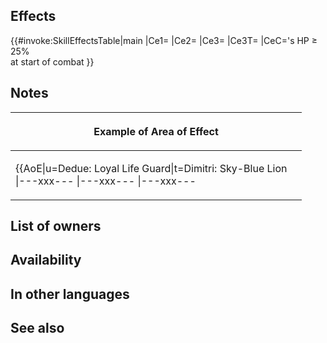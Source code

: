 {{Weapon Infobox
|tagid=SID_錨の斧
|intID=4228
|image=wep_ax154
|exclusive=0
|weaponType=Axe
|cost=200
|might=10
|range=1
|effect=At start of combat, if unit's HP ≥ 25%, grants Atk/Def+5 to unit, grants Atk/Def+X × 5 to unit (X = the number of allies with Atk ≥ 55 within 3 rows or 3 columns centered on unit + the number of allies with Def ≥ 40 in the same area; max 3), and inflicts Special cooldown charge -1 on foe per attack during combat (only highest value applied; does not stack).
|required=Steel Axe
|next=Anchor Axe+
|promotionRarity=5
|promotionTier=1
|properties=
}}
==Effects==
{{#invoke:SkillEffectsTable|main
|Ce1={{Eft|Temporary buffs|Atk/Def|5}}
|Ce2={{Eft|Temporary buffs|Atk/Def|5 x ({{Tgt|Allies}} with Atk ≥ 55<br>+ {{Tgt|Allies}} with Def ≥ 40<br>within [[3 rows or 3 columns]]<br>centered on {{Tgt|Unit}})|max=15}}
|Ce3={{Eft|Guard}}
|Ce3T={{Tgt|Foe}}
|CeC={{Tgt|Unit}}'s HP ≥ 25%<br>at start of combat
}}
==Notes==
{{Temporary buffs}}
{{CooldownChargePlus}}
{{IfUnitAttacked}}
{{Penalties}}
{|class="wikitable default mw-collapsible" 
!Example of Area of Effect
|-
|align="middle" style="max-width:450px;margin:auto"|{{AoE|u=Dedue: Loyal Life Guard|t=Dimitri: Sky-Blue Lion
|---xxx---
|---xxx---
|---xxx---
|xxxxxxxxx
|xxxxuxxxx
|xxxxxxxxx
|---xxx---
|---xtx---
|---xxx---
}}
|}
==List of owners==
{{Skill Hero List}}
==Availability==
{{PassiveFocusList}}
{{PassiveDistributionList}}
{{PassiveCombatManualList}}
==In other languages==
{{OtherLanguages
|japanese=錨の斧
|german=Ankeraxt
|spanishEU=Hacha ancla
|spanishLA=Hacha ancla
|french=Hache ancre
|italian=Ancorascia
|chineseTW=錨之斧
|portuguese=Acha âncora
}}
==See also==
{{See also skills|cond=(Description LIKE '%allies with Atk ≥%' OR Description LIKE '%allies with Def ≥%') AND Exclusive='1'}}
{{Weapons Navbox}}
